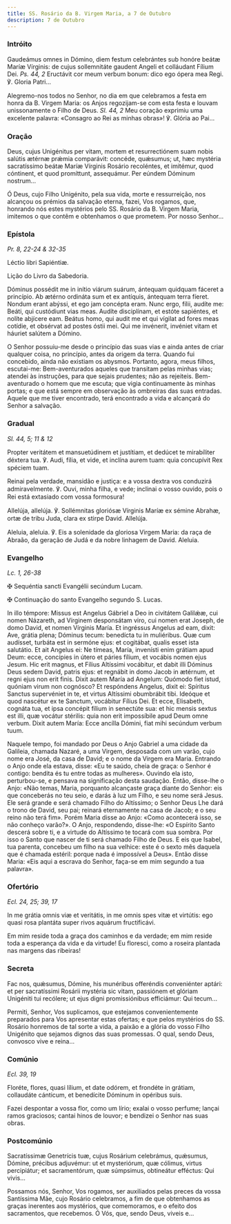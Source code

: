 ```yaml
---
title: SS. Rosário da B. Virgem Maria, a 7 de Outubro
description: 7 de Outubro
---
```


### Intróito

<div class="side-by-side not-content">

Gaudeámus omnes in Dómino, diem festum celebrántes sub honóre beátæ Maríæ Vírginis: de cujus sollemnitáte gaudent Angeli et colláudant Fílium Dei. <em>Ps. 44, 2</em> Eructávit cor meum verbum bonum: dico ego ópera mea Regi. ℣. Gloria Patri...

Alegremo-nos todos no Senhor, no dia em que celebramos a festa em honra da B. Virgem Maria: os Anjos regozijam-se com esta festa e louvam unissonamente o Filho de Deus. <em>Sl. 44, 2</em> Meu coração exprimiu uma excelente palavra: «Consagro ao Rei as minhas obras»! ℣. Glória ao Pai...

</div>

### Oração

<div class="side-by-side not-content">

Deus, cujus Unigénitus per vitam, mortem et resurrectiónem suam nobis salútis ætérnæ prǽmia comparávit: concéde, quǽsumus; ut, hæc mystéria sacratíssimo beátæ Maríæ Vírginis Rosário recoléntes, et imitémur, quod cóntinent, et quod promíttunt, assequámur. Per eúndem Dóminum nostrum...

Ó Deus, cujo Filho Unigénito, pela sua vida, morte e ressurreição, nos alcançou os prémios da salvação eterna, fazei, Vos rogamos, que, honrando nós estes mystérios pelo SS. Rosário da B. Virgem Maria, imitemos o que contêm e obtenhamos o que prometem. Por nosso Senhor...

</div>

### Epístola

<em>Pr. 8, 22-24 & 32-35</em>

<div class="side-by-side not-content">

Léctio libri Sapiéntiæ.

Lição do Livro da Sabedoria.

Dóminus possédit me in inítio viárum suárum, ántequam quidquam fáceret a princípio. Ab ætérno ordináta sum et ex antíquis, ántequam terra fíeret. Nondum erant abýssi, et ego jam concépta eram. Nunc ergo, fílii, audíte me: Beáti, qui custódiunt vias meas. Audíte disciplínam, et estóte sapiéntes, et nolíte abjícere eam. Beátus homo, qui audit me et qui vígilat ad fores meas cotídie, et obsérvat ad postes óstii mei. Qui me invénerit, invéniet vitam et háuriet salútem a Dómino.

O Senhor possuiu-me desde o princípio das suas vias e ainda antes de criar qualquer coisa, no princípio, antes da origem da terra. Quando fui concebido, ainda não existiam os abysmos. Portanto, agora, meus filhos, escutai-me: Bem-aventurados aqueles que transitam pelas minhas vias; atendei às instruções, para que sejais prudentes; não as rejeiteis. Bem-aventurado o homem que me escuta; que vigia continuamente às minhas portas; e que está sempre em observação às ombreiras das suas entradas. Aquele que me tiver encontrado, terá encontrado a vida e alcançará do Senhor a salvação.

</div>

### Gradual

<em>Sl. 44, 5; 11 & 12</em>

<div class="side-by-side not-content">

Propter veritátem et mansuetúdinem et justítiam, et dedúcet te mirabíliter déxtera tua. ℣. Audi, fília, et vide, et inclína aurem tuam: quia concupívit Rex spéciem tuam.

Reinai pela verdade, mansidão e justiça: e a vossa dextra vos conduzirá admiravelmente. ℣. Ouvi, minha filha, e vede; inclinai o vosso ouvido, pois o Rei está extasiado com vossa formosura!

Allelúja, allelúja. ℣. Sollémnitas gloriósæ Vírginis Maríæ ex sémine Abrahæ, ortæ de tribu Juda, clara ex stirpe David. Allelúja.

Aleluia, aleluia. ℣. Eis a solenidade da gloriosa Virgem Maria: da raça de Abraão, da geração de Judá e da nobre linhagem de David. Aleluia.

</div>

### Evangelho

<em>Lc. 1, 26-38</em>

<div class="side-by-side not-content">

<span class="cross text-red-500">✠</span> Sequéntia sancti Evangélii secúndum Lucam.

<span class="cross text-red-500">✠</span> Continuação do santo Evangelho segundo S. Lucas.

In illo témpore: Missus est Angelus Gábriel a Deo in civitátem Galilǽæ, cui nomen Názareth, ad Vírginem desponsátam viro, cui nomen erat Joseph, de domo David, et nomen Vírginis María. Et ingréssus Angelus ad eam, dixit: Ave, grátia plena; Dóminus tecum: benedícta tu in muliéribus. Quæ cum audísset, turbáta est in sermóne ejus: et cogitábat, qualis esset ista salutátio. Et ait Angelus ei: Ne tímeas, María, invenísti enim grátiam apud Deum: ecce, concípies in útero et páries fílium, et vocábis nomen ejus Jesum. Hic erit magnus, et Fílius Altíssimi vocábitur, et dabit illi Dóminus Deus sedem David, patris ejus: et regnábit in domo Jacob in ætérnum, et regni ejus non erit finis. Dixit autem María ad Angelum: Quómodo fiet istud, quóniam virum non cognósco? Et respóndens Angelus, dixit ei: Spíritus Sanctus supervéniet in te, et virtus Altíssimi obumbrábit tibi. Ideóque et quod nascétur ex te Sanctum, vocábitur Fílius Dei. Et ecce, Elisabeth, cognáta tua, et ipsa concépit fílium in senectúte sua: et hic mensis sextus est illi, quæ vocátur stérilis: quia non erit impossíbile apud Deum omne verbum. Dixit autem María: Ecce ancílla Dómini, fiat mihi secúndum verbum tuum.

Naquele tempo, foi mandado por Deus o Anjo Gabriel a uma cidade da Galileia, chamada Nazaré, a uma Virgem, desposada com um varão, cujo nome era José, da casa de David; e o nome da Virgem era Maria. Entrando o Anjo onde ela estava, disse: «Eu te saúdo, cheia de graça: o Senhor é contigo: bendita és tu entre todas as mulheres». Ouvindo ela isto, perturbou-se, e pensava na significação desta saudação. Então, disse-lhe o Anjo: «Não temas, Maria, porquanto alcançaste graça diante do Senhor: eis que conceberás no teu seio, e darás à luz um Filho, e seu nome será Jesus. Ele será grande e será chamado Filho do Altíssimo; o Senhor Deus Lhe dará o trono de David, seu pai; reinará eternamente na casa de Jacob; e o seu reino não terá fim». Porém Maria disse ao Anjo: «Como acontecerá isso, se não conheço varão?». O Anjo, respondendo, disse-lhe: «O Espírito Santo descerá sobre ti, e a virtude do Altíssimo te tocará com sua sombra. Por isso o Santo que nascer de ti será chamado Filho de Deus. E eis que Isabel, tua parenta, concebeu um filho na sua velhice: este é o sexto mês daquela que é chamada estéril: porque nada é impossível a Deus». Então disse Maria: «Eis aqui a escrava do Senhor, faça-se em mim segundo a tua palavra».

</div>

### Ofertório

<em>Ecl. 24, 25; 39, 17</em>

<div class="side-by-side not-content">

In me grátia omnis viæ et veritátis, in me omnis spes vitæ et virtútis: ego quasi rosa plantáta super rivos aquárum fructificávi.

Em mim reside toda a graça dos caminhos e da verdade; em mim reside toda a esperança da vida e da virtude! Eu floresci, como a roseira plantada nas margens das ribeiras!

</div>

### Secreta

<div class="side-by-side not-content">

Fac nos, quǽsumus, Dómine, his munéribus offeréndis conveniénter aptári: et per sacratíssimi Rosárii mystéria sic vitam, passiónem et glóriam Unigéniti tui recólere; ut ejus digni promissiónibus efficiámur: Qui tecum...

Permiti, Senhor, Vos suplicamos, que estejamos convenientemente preparados para Vos apresentar estas ofertas; e que pelos mystérios do SS. Rosário honremos de tal sorte a vida, a paixão e a glória do vosso Filho Unigénito que sejamos dignos das suas promessas. O qual, sendo Deus, convosco vive e reina...

</div>

### Comúnio

<em>Ecl. 39, 19</em>

<div class="side-by-side not-content">

Floréte, flores, quasi lílium, et date odórem, et frondéte in grátiam, collaudáte cánticum, et benedícite Dóminum in opéribus suis.

Fazei despontar a vossa flor, como um lírio; exalai o vosso perfume; lançai ramos graciosos; cantai hinos de louvor; e bendizei o Senhor nas suas obras.

</div>

### Postcomúnio

<div class="side-by-side not-content">

Sacratíssimæ Genetrícis tuæ, cujus Rosárium celebrámus, quǽsumus, Dómine, précibus adjuvémur: ut et mysteriórum, quæ cólimus, virtus percipiátur; et sacramentórum, quæ súmpsimus, obtineátur efféctus: Qui vivis...

Possamos nós, Senhor, Vos rogamos, ser auxiliados pelas preces da vossa Santíssima Mãe, cujo Rosário celebramos, a fim de que obtenhamos as graças inerentes aos mystérios, que comemoramos, e o efeito dos sacramentos, que recebemos. Ó Vós, que, sendo Deus, viveis e...

</div>
